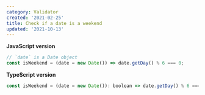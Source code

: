 ```yaml
---
category: Validator
created: '2021-02-25'
title: Check if a date is a weekend
updated: '2021-10-13'
---
```


**JavaScript version**

```js
// `date` is a Date object
const isWeekend = (date = new Date()) => date.getDay() % 6 === 0;
```

**TypeScript version**

```js
const isWeekend = (date = new Date()): boolean => date.getDay() % 6 === 0;
```
